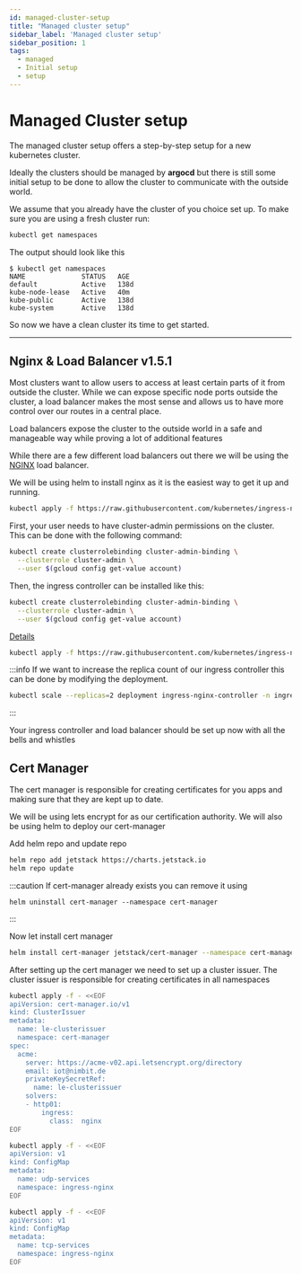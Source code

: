 ```yaml
---
id: managed-cluster-setup
title: "Managed cluster setup"
sidebar_label: 'Managed cluster setup'
sidebar_position: 1
tags:
  - managed
  - Initial setup
  - setup
---
```



# Managed Cluster setup

The managed cluster setup offers a step-by-step setup for a new kubernetes cluster. 

Ideally the clusters should be managed by **argocd** but there is still some initial setup to be done to allow the cluster to communicate with the outside world. 


We assume that you already have the cluster of you choice set up. To make sure you are using a fresh cluster run: 

```bash
kubectl get namespaces
```

The output should look like this 

```buttonless
$ kubectl get namespaces
NAME              STATUS   AGE
default           Active   138d
kube-node-lease   Active   40m
kube-public       Active   138d
kube-system       Active   138d
```

So now we have a clean cluster its time to get started.

---

## Nginx & Load Balancer v1.5.1

Most clusters want to allow users to access at least certain parts of it from outside the cluster. While we can expose specific node ports outside the cluster, a load balancer makes the most sense and allows us to have more control over our routes in a central place. 

Load balancers expose the cluster to the outside world in a safe and manageable way while proving a lot of additional features

While there are a few different load balancers out there we will be using the [NGINX](https://kubernetes.github.io/ingress-nginx/deploy/) load balancer. 

We will be using helm to install nginx as it is the easiest way to get it up and running.


<Tabs>
  <TabItem value="Azure" label="Azure" default>

````bash 
kubectl apply -f https://raw.githubusercontent.com/kubernetes/ingress-nginx/controller-v1.4.0/deploy/static/provider/cloud/deploy.yaml
````
  </TabItem>  
<TabItem value="GKE" label="GKE" default>
First, your user needs to have cluster-admin permissions on the cluster. This can be done with the following command:

````bash 
kubectl create clusterrolebinding cluster-admin-binding \
  --clusterrole cluster-admin \
  --user $(gcloud config get-value account)
````
Then, the ingress controller can be installed like this:
````bash 
kubectl create clusterrolebinding cluster-admin-binding \
  --clusterrole cluster-admin \
  --user $(gcloud config get-value account)
````
  </TabItem>
<TabItem value="AWS" label="AWS" default>

[Details](https://kubernetes.github.io/ingress-nginx/deploy/#aws) 

````bash
kubectl apply -f https://raw.githubusercontent.com/kubernetes/ingress-nginx/controller-v1.5.1/deploy/static/provider/aws/deploy.yaml
````  
</TabItem>
</Tabs>

:::info
If we want to increase the replica count of our ingress controller this can be done by modifying the deployment.

```bash title="Increase replicas"
kubectl scale --replicas=2 deployment ingress-nginx-controller -n ingress-nginx
```
:::


Your ingress controller and load balancer should be set up now with all the bells and whistles 


## Cert Manager

The cert manager is responsible for creating certificates for you apps and making sure that they are kept up to date. 

We will be using lets encrypt for as our certification authority. 
We will also be using helm to deploy our cert-manager

Add helm repo and update repo
```bash title="Add repo and update repo"
helm repo add jetstack https://charts.jetstack.io
helm repo update
```

:::caution 
If cert-manager already exists you can remove it using 

```
helm uninstall cert-manager --namespace cert-manager
```
:::


Now let install cert manager

```bash 
helm install cert-manager jetstack/cert-manager --namespace cert-manager --version v1.10.0  --create-namespace --set installCRDs=true

```


After setting up the cert manager we need to set up a cluster issuer. 
The cluster issuer is responsible for creating certificates in all namespaces

```bash title="Cluster issuer"
kubectl apply -f - <<EOF
apiVersion: cert-manager.io/v1
kind: ClusterIssuer
metadata:
  name: le-clusterissuer
  namespace: cert-manager
spec:
  acme:
    server: https://acme-v02.api.letsencrypt.org/directory
    email: iot@nimbit.de
    privateKeySecretRef:
      name: le-clusterissuer
    solvers:
    - http01:
        ingress:
          class:  nginx
EOF

```


```bash
kubectl apply -f - <<EOF
apiVersion: v1
kind: ConfigMap
metadata:
  name: udp-services
  namespace: ingress-nginx
EOF

```



```bash
kubectl apply -f - <<EOF
apiVersion: v1
kind: ConfigMap
metadata:
  name: tcp-services
  namespace: ingress-nginx
EOF

```
